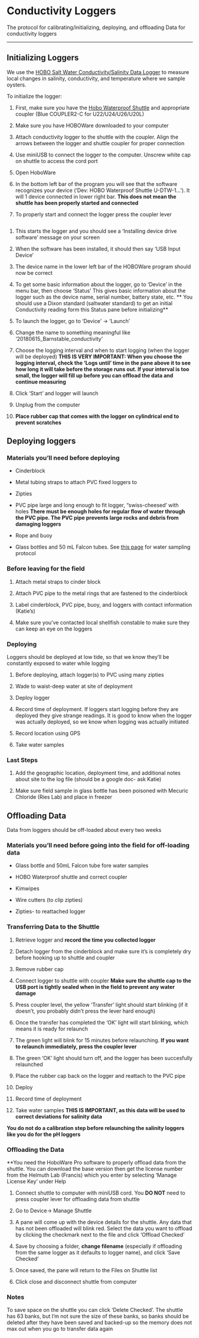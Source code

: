 # Conductivity Loggers

The protocol for calibrating/initializing, deploying, and offloading Data for conductivity loggers

------------------------------------------------------------------------

## **Initializing Loggers** {.unnumbered}

We use the [HOBO Salt Water Conductivity/Salinity Data Logger](http://www.onsetcomp.com/products/data-loggers/u24-002-c) to measure local changes in salinity, conductivity, and temperature where we sample oysters.

To initialize the logger:

1.  First, make sure you have the [Hobo Waterproof Shuttle](http://www.onsetcomp.com/products/communications/u-dtw-1) and appropriate coupler (Blue COUPLER2-C for U22/U24/U26/U20L)

2.  Make sure you have HOBOWare downloaded to your computer

3.  Attach conductivity logger to the shuttle with the coupler. Align the arrows between the logger and shuttle coupler for proper connection

4.  Use miniUSB to connect the logger to the computer. Unscrew white cap on shuttle to access the cord port

5.  Open HoboWare

6.  In the bottom left bar of the program you will see that the software recognizes your device ('Dev: HOBO Waterproof Shuttle U-DTW-1...'). It will 1 device connected in lower right bar. **This does not mean the shuttle has been properly started and connected**

7.  To properly start and connect the logger press the coupler lever

![](img/couplerlever.jpg){alt=""}

1.  This starts the logger and you should see a 'Installing device drive software' message on your screen

2.  When the software has been installed, it should then say 'USB Input Device'

3.  The device name in the lower left bar of the HOBOWare program should now be correct

4.  To get some basic information about the logger, go to 'Device' in the menu bar, then choose 'Status' This gives basic information about the logger such as the device name, serial number, battery state, etc. \*\* You should use a Dixon standard (saltwater standard) to get an initial Conductivity reading form this Status pane before initializing\*\*

5.  To launch the logger, go to 'Device' -\> 'Launch'

6.  Change the name to something meaningful like '20180615_Barnstable_conductivity'

7.  Choose the logging interval and when to start logging (when the logger will be deployed) **THIS IS VERY IMPORTANT: When you choose the logging interval, check the 'Logs until' time in the pane above it to see how long it will take before the storage runs out. If your interval is too small, the logger will fill up before you can offload the data and continue measuring**

8.  Click 'Start' and logger will launch

9.  Unplug from the computer

10. **Place rubber cap that comes with the logger on cylindrical end to prevent scratches**

## **Deploying loggers** {.unnumbered}

### **Materials you'll need before deploying** {.unnumbered}

-   Cinderblock

-   Metal tubing straps to attach PVC fixed loggers to

-   Zipties

-   PVC pipe large and long enough to fit logger, "swiss-cheesed' with holes **There must be enough holes for regular flow of water through the PVC pipe. The PVC pipe prevents large rocks and debris from damaging loggers**

-   Rope and buoy

-   Glass bottles and 50 mL Falcon tubes. See [this page](https://bmford11.github.io/lotterhoslabprotocols/watersampling/) for water sampling protocol

### **Before leaving for the field** {.unnumbered}

1.  Attach metal straps to cinder block

2.  Attach PVC pipe to the metal rings that are fastened to the cinderblock

3.  Label cinderblock, PVC pipe, buoy, and loggers with contact information (Katie's)

4.  Make sure you've contacted local shellfish constable to make sure they can keep an eye on the loggers

### **Deploying** {.unnumbered}

Loggers should be deployed at low tide, so that we know they'll be constantly exposed to water while logging

1.  Before deploying, attach logger(s) to PVC using many zipties

2.  Wade to waist-deep water at site of deployment

3.  Deploy logger

4.  Record time of deployment. If loggers start logging before they are deployed they give strange readings. It is good to know when the logger was actually deployed, so we know when logging was actually initiated

5.  Record location using GPS

6.  Take water samples

### **Last Steps** {.unnumbered}

1.  Add the geographic location, deployment time, and additional notes about site to the log file (should be a google doc- ask Katie)

2.  Make sure field sample in glass bottle has been poisoned with Mecuric Chloride (Ries Lab) and place in freezer

## **Offloading Data** {.unnumbered}

Data from loggers should be off-loaded about every two weeks

### **Materials you'll need before going into the field for off-loading data** {.unnumbered}

-   Glass bottle and 50mL Falcon tube fore water samples

-   HOBO Waterproof shuttle and correct coupler

-   Kimwipes

-   Wire cutters (to clip zipties)

-   Zipties- to reattached logger

### **Transferring Data to the Shuttle** {.unnumbered}

1.  Retrieve logger and **record the time you collected logger**

2.  Detach logger from the cinderblock and make sure it's is completely dry before hooking up to shuttle and coupler

3.  Remove rubber cap

4.  Connect logger to shuttle with coupler **Make sure the shuttle cap to the USB port is tightly sealed when in the field to prevent any water damage**

5.  Press coupler level, the yellow 'Transfer' light should start blinking (if it doesn't, you probably didn't press the lever hard enough)

6.  Once the transfer has completed the 'OK' light will start blinking, which means it is ready for relaunch

7.  The green light will blink for 15 minutes before relaunching. **If you want to relaunch immediately, press the coupler lever**

8.  The green 'OK' light should turn off, and the logger has been succesfully relaunched

9.  Place the rubber cap back on the logger and reattach to the PVC pipe

10. Deploy

11. Record time of deployment

12. Take water samples **THIS IS IMPORTANT, as this data will be used to correct deviations for salinity data**

**You do not do a calibration step before relaunching the salinity loggers like you do for the pH loggers**

### **Offloading the Data** {.unnumbered}

\*\*You need the HoboWare Pro software to properly offload data from the shuttle. You can download the base version then get the license number from the Helmuth Lab (Francis) which you enter by selecting 'Manage License Key' under Help

1.  Connect shuttle to computer with miniUSB cord. You **DO NOT** need to press coupler lever for offloading data from shuttle

2.  Go to Device-\> Manage Shuttle

3.  A pane will come up with the device details for the shuttle. Any data that has not been offloaded will blink red. Select the data you want to offload by clicking the checkmark next to the file and click 'Offload Checked'

4.  Save by choosing a folder, **change filename** (especially if offloading from the same logger as it defaults to logger name), and click 'Save Checked'

5.  Once saved, the pane will return to the Files on Shuttle list

6.  Click close and disconnect shuttle from computer

### **Notes** {.unnumbered}

To save space on the shuttle you can click 'Delete Checked'. The shuttle has 63 banks, but I'm not sure the size of these banks, so banks should be deleted after they have been saved and backed-up so the memory does not max out when you go to transfer data again
